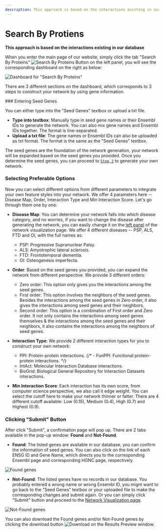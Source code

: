 ```yaml
---
description: This approach is based on the interactions existing in our database
---
```



# Search By Protiens

**This approach is based on the interactions existing in our database**

When you enter the main page of our website, simply click the tab "Search By Proteins" <Image width={200} height={80} src="/image/docs/search-by-protein-button.png" alt="Search By Proteins Button" className="inline aspect-auto"/> on the left panel, you will see the corresponding dashboard on the right as below:

![Dashboard for "Search By Proteins"](../../../public/image/docs/dashboard-search-by-protein.png)

There are 3 different sections on the dashboard, which corresponds to 3 steps to construct your network by using gene information.

<Steps>
### Entering Seed Genes

You can either type into the "Seed Genes" textbox or upload a txt file.

- **Type into textbox**: Manually type in seed gene names or their Ensembl IDs to generate the network. You can also mix gene names and Ensembl IDs together. The format is line-separated.
- **Upload a txt file**: The gene names or Ensembl IDs can also be uploaded as txt format. The format is the same as the "Seed Genes" textbox.

The seed genes are the foundation of the network generation, your network will be expanded based on the seed genes you provided. Once you determine the seed genes, you can proceed to [`Step 2`](by-protein-name.mdx#clicking-submit-button) to generate your own network.

### Selecting Preferable Options

Now you can select different options from different parameters to integrate your own feature styles into your network. We offer 4 parameters here -- Disease Map, Order, Interaction Type and Min Interaction Score. Let's go through them one by one:

- **Disease Map**: You can determine your network falls into which disease category, and no worries, if you want to change the disease after generating the network, you can easily change it on the [left panel](../network-visualization/left-panel.mdx) of the network visualization page. We offer 4 different diseases -- PSP, ALS, FTD and OI, with the full names as:
  - PSP: Progressive Supranuclear Palsy.
  - ALS: Amyotrophic lateral sclerosis.
  - FTD: Frontotemporal dementia.
  - OI: Osteogenesis imperfecta.
- **Order**: Based on the seed genes you provided, you can expand the network from different perspective. We provide 3 different orders:
  - Zero order: This option only gives you the interactions among the seed genes.
  - First order: This option involves the neighbors of the seed genes. Besides the interactions among the seed genes in Zero order, it also gives the interactions among seed genes and their neighbors.
  - Second order: This option is a combination of First order and Zero order. It not only contains the interactions among seed genes themselves & the interactions among the seed genes and their neighbors, it also contains the interactions among the neighbors of seed genes.
- **Interaction Type**: We provide 2 different interaction types for you to construct your own network:
  - PPI: Protein-protein interactions.
  {/* - FunPPI: Functional protein-protein interactions. */}
  - IntAct: Molecular Interaction Database interactions.
  - BioGrid: Biological General Repository for Interaction Datasets interactions.

- **Min Interaction Score**: Each interaction has its own score, from computer science perspective, we also call it edge weight. You can select the cutoff here to make your network thinner or fatter. There are 4 different cutoff available: Low (0.15), Medium (0.4), High (0.7) and Highest (0.9).

### Clicking "Submit" Button

After click "Submit", a confirmation page will pop up. There are 2 tabs available in the pop-up window: **Found** and **Not-Found**.

- **Found**: The listed genes are available in our database, you can confirm the information of seed genes. You can also click on the link of each ENSG ID and Gene Name, which directs you to the corresponding Ensembl page and corresponding HGNC page, respectively.

![Found genes](../../../public/image/docs/found-genes.png)

- **Not-Found**: The listed genes have no records in our database. You probably entered a wrong name or wrong Ensembl ID, you mignt want to go back to the "Seed Genes" textbox or your uploaded file to make the corresponding changes and submit again. Or you can simply click "Submit" button and proceed to the [Network Visualization page](../network-visualization/).

![Not-Found genes](../../../public/image/docs/not-found-genes.png)

You can also download the Found genes and/or Not-Found genes by clicking the download button <Image width={30} height={30} src="/image/docs/download-button.png" alt="Download" className="inline aspect-square"/> on the Results Preview window.

</Steps>
